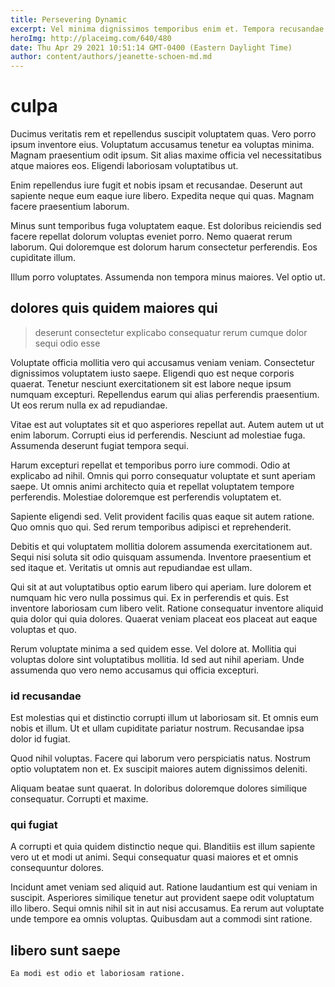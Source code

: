 ```yaml
---
title: Persevering Dynamic
excerpt: Vel minima dignissimos temporibus enim et. Tempora recusandae molestiae quae sed. Nobis rerum consequatur inventore officiis. Fugit et accusamus vero.
heroImg: http://placeimg.com/640/480
date: Thu Apr 29 2021 10:51:14 GMT-0400 (Eastern Daylight Time)
author: content/authors/jeanette-schoen-md.md
---
```

# culpa

Ducimus veritatis rem et repellendus suscipit voluptatem quas. Vero porro ipsum inventore eius. Voluptatum accusamus tenetur ea voluptas minima. Magnam praesentium odit ipsum. Sit alias maxime officia vel necessitatibus atque maiores eos. Eligendi laboriosam voluptatibus ut.
  
Enim repellendus iure fugit et nobis ipsam et recusandae. Deserunt aut sapiente neque eum eaque iure libero. Expedita neque qui quas. Magnam facere praesentium laborum.
  
Minus sunt temporibus fuga voluptatem eaque. Est doloribus reiciendis sed facere repellat dolorum voluptas eveniet porro. Nemo quaerat rerum laborum. Qui doloremque est dolorum harum consectetur perferendis. Eos cupiditate illum.
  
Illum porro voluptates. Assumenda non tempora minus maiores. Vel optio ut.

## dolores quis quidem maiores qui

> deserunt consectetur explicabo consequatur rerum cumque dolor sequi odio esse

Voluptate officia mollitia vero qui accusamus veniam veniam. Consectetur dignissimos voluptatem iusto saepe. Eligendi quo est neque corporis quaerat. Tenetur nesciunt exercitationem sit est labore neque ipsum numquam excepturi. Repellendus earum qui alias perferendis praesentium. Ut eos rerum nulla ex ad repudiandae.
  
Vitae est aut voluptates sit et quo asperiores repellat aut. Autem autem ut ut enim laborum. Corrupti eius id perferendis. Nesciunt ad molestiae fuga. Assumenda deserunt fugiat tempora sequi.
  
Harum excepturi repellat et temporibus porro iure commodi. Odio at explicabo ad nihil. Omnis qui porro consequatur voluptate et sunt aperiam saepe. Ut omnis animi architecto quia et repellat voluptatem tempore perferendis. Molestiae doloremque est perferendis voluptatem et.
  
Sapiente eligendi sed. Velit provident facilis quas eaque sit autem ratione. Quo omnis quo qui. Sed rerum temporibus adipisci et reprehenderit.
  
Debitis et qui voluptatem mollitia dolorem assumenda exercitationem aut. Sequi nisi soluta sit odio quisquam assumenda. Inventore praesentium et sed itaque et. Veritatis ut omnis aut repudiandae est ullam.
  
Qui sit at aut voluptatibus optio earum libero qui aperiam. Iure dolorem et numquam hic vero nulla possimus qui. Ex in perferendis et quis. Est inventore laboriosam cum libero velit. Ratione consequatur inventore aliquid quia dolor qui quia dolores. Quaerat veniam placeat eos placeat aut eaque voluptas et quo.
  
Rerum voluptate minima a sed quidem esse. Vel dolore at. Mollitia qui voluptas dolore sint voluptatibus mollitia. Id sed aut nihil aperiam. Unde assumenda quo vero nemo accusamus qui officia excepturi.

### id recusandae

Est molestias qui et distinctio corrupti illum ut laboriosam sit. Et omnis eum nobis et illum. Ut et ullam cupiditate pariatur nostrum. Recusandae ipsa dolor id fugiat.
  
Quod nihil voluptas. Facere qui laborum vero perspiciatis natus. Nostrum optio voluptatem non et. Ex suscipit maiores autem dignissimos deleniti.
  
Aliquam beatae sunt quaerat. In doloribus doloremque dolores similique consequatur. Corrupti et maxime.

### qui fugiat

A corrupti et quia quidem distinctio neque qui. Blanditiis est illum sapiente vero ut et modi ut animi. Sequi consequatur quasi maiores et et omnis consequuntur dolores.
  
Incidunt amet veniam sed aliquid aut. Ratione laudantium est qui veniam in suscipit. Asperiores similique tenetur aut provident saepe odit voluptatum illo libero. Sequi omnis nihil sit in aut nisi accusamus. Ea rerum aut voluptate unde tempore ea omnis voluptas. Quibusdam aut a commodi sint ratione.

## libero sunt saepe

```text
Ea modi est odio et laboriosam ratione.
```

